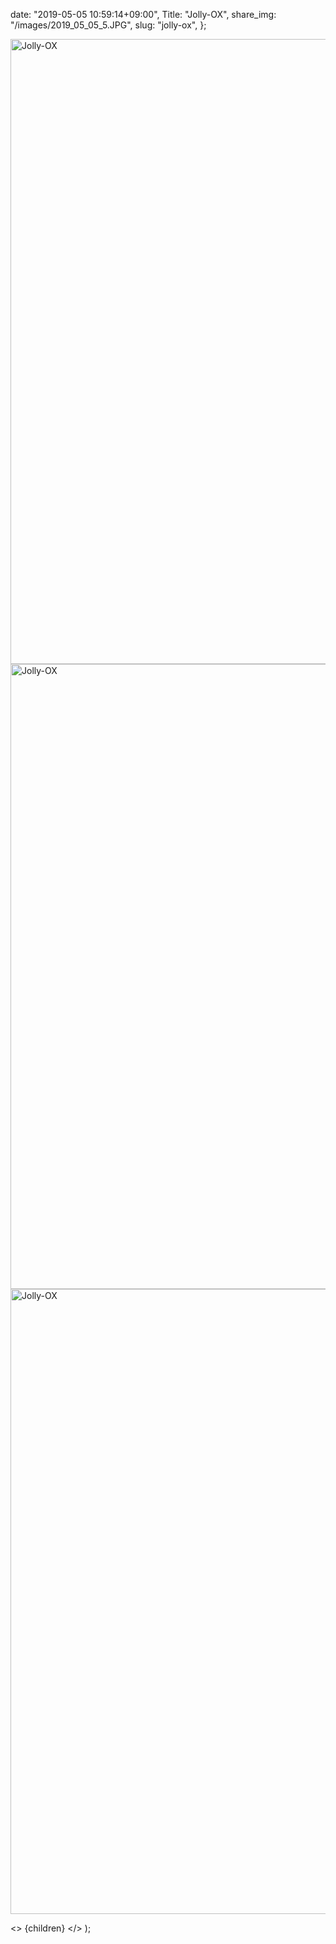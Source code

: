 
  date: "2019-05-05 10:59:14+09:00",
  Title: "Jolly-OX",
  share_img: "/images/2019_05_05_5.JPG",
  slug: "jolly-ox",
};

<img src="/Users/dream_exp/Desktop/Projects/ikyoukoujitsu/ikyoukoujitsu-v2/public/images/2019_05_05_4.JPG" alt="Jolly-OX" width="1500" height="1000" />

<img src="/Users/dream_exp/Desktop/Projects/ikyoukoujitsu/ikyoukoujitsu-v2/public/images/2019_05_05_5.JPG" alt="Jolly-OX" width="1500" height="1000" />

<img src="/Users/dream_exp/Desktop/Projects/ikyoukoujitsu/ikyoukoujitsu-v2/public/images/2019_05_05_6.JPG" alt="Jolly-OX" width="1500" height="1000" loading="lazy" />

  <>
    <Head>
      <title>{meta.Title} | 異郷好実</title>
    </Head>
    <PostLayout meta={meta}>{children}</PostLayout>
  </>
);
